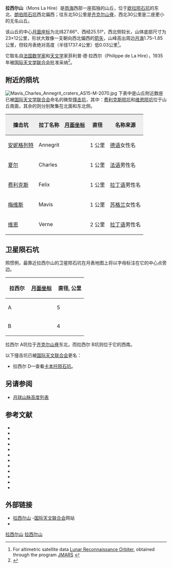 {{Infobox mountain
| name = 拉西尔山
| photo = Mons la hire.jpg
| photo_caption = [[阿波罗15号|阿波罗15号]]拍摄的拉西尔山，''[[美国宇航局|美国宇航局]]照片''.
| elevation = l.5 公里
| listing = [[月球山脉列表#山丘|月球山脉]]
| translation = 菲利普·德·拉西尔
| language = 拉丁文
| location = [[月球|月球]]
| coordinates = {{Lunar coords and quad cat|27.66|N|25.51|W}}
| type = 
| age = 
}}
{{Location map
| {{Moon}}
|AlternativeMap=Mare Imbrium (LRO).png
 |lat_dir=S|lat_deg=20.2
 |lon_dir=W|lon_deg=62
 |mark=Flashspot.gif
 |marksize=7
 |caption=拉西尔山在[[雨海|雨海]]中的位置
 |alt =拉西尔山的位置
 |width=250
}}
'''拉西尔山'''（Mons La Hire）是[[雨海|雨海]]西部一座孤独的山丘，位于[[欧拉陨石坑|欧拉陨石坑]]的东北、[[朗伯陨石坑|朗伯陨石坑]]西北偏西；往东北50公里是[[齐克尔山脊|齐克尔山脊]]，西北30公里是二座更小的无名山丘。

该山丘的中心[[月面座标|月面座标]]为北纬27.66°、西经25.51°，西北侧较长，山体底部尺寸为23×12公里，形状大致像一支朝向西北偏西的[[箭头|箭矢]]，山峰高出周边[[月海|月海]]1.75–1.85公里，但较月表绝对高度（半径1737.4公里）低0.03公里<ref name=JMARS>For altimetric satellite data [[月球勘测轨道飞行器|Lunar Reconnaissance Orbiter]], obtained through the program [http://jmars.asu.edu JMARS] {{Wayback|url=http://jmars.asu.edu/ |date=20190122103100 }}</ref>。

它取名自[[法国|法国]][[数学家|数学家]]和[[天文学|天文学]]家菲利普·德·拉西尔（Philippe de La Hire），1935年被[[国际天文学联合会|国际天文学联合会]]批准采纳<ref name=gazetteer>{{cite web
 |url=http://planetarynames.wr.usgs.gov/Feature/3988 
 |title=Mons La Hire 
 |work=Gazetteer of Planetary Nomenclature 
 |publisher=International Astronomical Union (IAU) Working Group for Planetary System Nomenclature (WGPSN) 
 |date=2010-10-18 
 |accessdate=2015-02-14 
 |archiveurl=https://archive.is/20130305202207/http://planetarynames.wr.usgs.gov/Feature/3988 
 |archivedate=2013-03-05 
 |deadurl=no 
}}</ref>。

==附近的陨坑==
[[Image:Mavis_Charles_Annegrit_craters_AS15-M-2070.jpg|thumb]]
下表中是山丘附近数座已被[[国际天文学联合会|国际天文学联合会]]命名的微型[[撞击坑|撞击坑]]，其中：[[费利克斯陨石坑|费利克斯陨坑]]和[[维恩陨石坑|维恩陨坑]]位于山丘南面，其余的则分别聚集在北面和东北侧。

{| class="wikitable"
!style="background:#eeeeee;" |撞击坑
!style="background:#eeeeee;" |拉丁名称
!style="background:#eeeeee;" |[[月面坐标|月面坐标]]
!style="background:#eeeeee;" |直径
!style="background:#eeeeee;" |名称来源
|-
|[[安妮格列特陨石坑|安妮格列特]]
|Annegrit
|{{coord|29.4|N|25.6|W|globe:Moon}}
|align="right"|1 公里
|[[德语|德语]]女性名
|-
|[[夏尔陨石坑|夏尔]]
|Charles
|{{coord|29.9|N|26.4|W|globe:Moon}}
|align="right"|1 公里
|[[法语|法语]]男性名
|-
|[[费利克斯陨石坑|费利克斯]]
|Felix
|{{coord|25.1|N|25.4|W|globe:Moon}}
|align="right"|1 公里
|[[拉丁语|拉丁语]]男性名
|-
|[[梅维斯陨石坑|梅维斯]]
|Mavis
|{{coord|29.8|N|26.4|W|globe:Moon}}
|align="right"|1 公里
|[[苏格兰|苏格兰]]女性名
|-
|[[维恩陨石坑|维恩]]
|Verne
|{{coord|24.9|N|25.3|W|globe:Moon}}
|align="right"|2 公里
|[[拉丁语|拉丁语]]男性名
|}

==卫星陨石坑==
照惯例，最靠近拉西尔山的卫星陨石坑在月表地图上将以字母标注在它的中心点旁边。

{|class="wikitable sortable" style="text-align:center"
|-
!  拉西尔 
! class="unsortable" | [[月面坐标|月面坐标]]
!  直径, 公里
|-
|A
|{{coord|28.53|N|23.46|W|globe:Moon|name=La Hire A}}
|5
|-
|B
|{{coord|27.69|N|23.03|W|globe:Moon|name=La Hire B}}
|4
|}

拉西尔 A坑位于[[齐克尔山脊|齐克尔山脊]]东北，而拉西尔 B坑则位于它的西南。

以下撞击坑已被[[国际天文联合会|国际天文联合会]]更名：
* 拉西尔 D—查看[[卡本托陨石坑|卡本托陨石坑]]。

==另请参阅==
* [[月球山脉高度列表|月球山脉高度列表]]

==参考文献==
{{reflist}}
{{refbegin}}
* {{cite book
 |last1=Andersson 
 |first1=L. E. 
 |last2=Whitaker 
 |first2=E. A. 
 |authorlink2=Ewen Whitaker 
 |year=1982 
 |title=NASA Catalogue of Lunar Nomenclature 
 |publisher=NASA RP-1097 
 |ref=harv 
 |url=http://planet4589.org/astro/lunar/RP-1097.pdf 
 |deadurl=bot: unknown 
 |archiveurl=https://web.archive.org/web/20141006125838/http://planet4589.org/astro/lunar/RP-1097.pdf 
 |archivedate=2014-10-06 
}}
* {{cite web
  | last = Blue
  | first = Jennifer
  | date = July 25, 2007
  | title = Mons La Hire
  | work = Gazetteer of Planetary Nomenclature
  | publisher = [[United_States_Geological_Survey|USGS]]
  | url = http://planetarynames.wr.usgs.gov/Feature/3988
  | accessdate = 2015-02-15
  | ref = harv
  | archive-date = 2013-03-05
  | archive-url = https://archive.today/20130305202207/http://planetarynames.wr.usgs.gov/Feature/3988
  | dead-url = no
  }}
* {{cite book
  | last1 = Bussey
  | first1 = B.
  | authorlink1 = Ben Bussey
  | last2 = Spudis
  | first2 = P.
  | authorlink2 = Paul Spudis
  | year = 2004
  | title = The Clementine Atlas of the Moon
  | publisher = Cambridge University Press
  | location = New York
  | isbn = 978-0-521-81528-4
  | ref = harv
  }}
* {{cite book
  | last1 = Cocks
  | first1 = Elijah E.
  | last2 = Cocks
  | first2 = Josiah C.
  | year = 1995
  | title = Who's Who on the Moon: A Biographical Dictionary of Lunar Nomenclature
  | url = https://archive.org/details/isbn_9780936389271
  | publisher = Tudor Publishers
  | isbn = 978-0-936389-27-1
  | ref = harv
  }}
* {{cite web
  | last = McDowell
  | first = Jonathan
  | date = July 15, 2007
  | url = http://host.planet4589.org/astro/lunar/
  | title = Lunar Nomenclature
  | publisher = Jonathan's Space Report
  | accessdate = 2007-10-24
  | ref = harv
  | archive-date = 2019-06-21
  | archive-url = https://web.archive.org/web/20190621012337/http://host.planet4589.org/astro/lunar/
  | dead-url = no
  }}
* {{cite journal| last1 = Menzel| first1 = D. H.| last2 = Minnaert| first2 = M.| last3 = Levin| first3 = B.| last4 = Dollfus| first4 = A.| last5 = Bell| first5 = B.| title = Report on Lunar Nomenclature by the Working Group of Commission 17 of the IAU| doi = 10.1007/BF00171763| journal = Space Science Reviews| volume = 12| issue = 2| pages = 136–186| year = 1971| pmid = | pmc =| bibcode = 1971SSRv...12..136M| ref = harv}}
* {{cite book
  | first = Patrick
  | last = Moore
  | authorlink = Patrick Moore
  | year = 2001
  | title = On the Moon
  | url = https://archive.org/details/patrickmooreonmo00patr
  | publisher = Sterling Publishing Co
  | isbn = 978-0-304-35469-6
  | ref = harv
  }}
* {{cite book
  | first = Fred W.
  | last = Price
  | year = 1988
  | title = The Moon Observer's Handbook
  | publisher = Cambridge University Press
  | isbn = 978-0-521-33500-3
  | ref = harv
  }}
* {{cite book
  | last = Rükl
  | first = Antonín
  | authorlink = Antonín Rükl
  | year = 1990
  | title = Atlas of the Moon
  | publisher = Kalmbach Books
  | isbn = 978-0-913135-17-4
  | ref = harv
  }}
* {{cite book
  | last = Webb
  | first = Rev. T. W.
  | authorlink = Thomas William Webb
  | year = 1962
  | title = Celestial Objects for Common Telescopes
  | url = https://archive.org/details/celestialobjects00webb
  | edition = 6th revision
  | publisher = Dover
  | isbn = 978-0-486-20917-3
  | ref = harv
  }}
* {{cite book
  | first = Ewen A.
  | last = Whitaker
  | authorlink = Ewen Whitaker
  | year = 2003
  | title = Mapping and Naming the Moon
  | publisher = Cambridge University Press
  | isbn = 978-0-521-54414-6
  | ref = harv
  | url = http://books.google.com/books?id=aV1i27jDYL8C
  }}
* {{cite book
 |title     =Observing the Moon
 |url       =http://books.google.com/books?id=TWtLIOlPwS4C
 |author    =Wlasuk, Peter T.
 |year      =2000
 |publisher =Springer Science & Business Media
 |pages     =61
 |isbn      =978-1-852-33193-1
}}
{{refend}}

==外部链接==
* [http://planetarynames.wr.usgs.gov/Feature/3988 拉西尔山] {{Webarchive|url=https://archive.today/20130305202207/http://planetarynames.wr.usgs.gov/Feature/3988 |date=2013-03-05 }}-[[国际天文联合会|国际天文联合会]]网站
* {{cite web
 | title = LTO-40A4 拉西尔山
 | work = L&PI 地形图
 | url = http://www.lpi.usra.edu/resources/mapcatalog/LTO/lto40a4_1/
 | accessdate = 2005年11月4日
 | archive-date = 2020年11月27日
 | archive-url = https://web.archive.org/web/20201127012851/http://www.lpi.usra.edu/resources/mapcatalog/LTO/lto40a4_1/
 | dead-url = no
 }}

[[Category:月球的山峰|拉西尔山]]
[[Category:月球地理特徵|拉西尔山]]
{{月球環形山 (C-F)}}